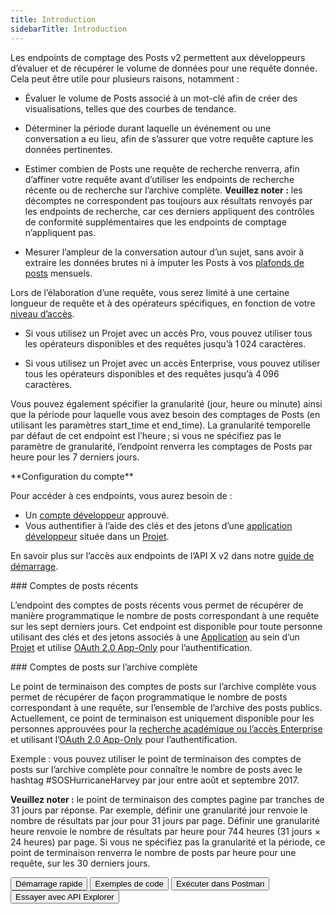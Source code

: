 ```yaml
---
title: Introduction
sidebarTitle: Introduction
---
```



Les endpoints de comptage des Posts v2 permettent aux développeurs d’évaluer et de récupérer le volume de données pour une requête donnée. Cela peut être utile pour plusieurs raisons, notamment :

- Évaluer le volume de Posts associé à un mot-clé afin de créer des visualisations, telles que des courbes de tendance.

- Déterminer la période durant laquelle un événement ou une conversation a eu lieu, afin de s’assurer que votre requête capture les données pertinentes.

- Estimer combien de Posts une requête de recherche renverra, afin d’affiner votre requête avant d’utiliser les endpoints de recherche récente ou de recherche sur l’archive complète.
  **Veuillez noter :** les décomptes ne correspondent pas toujours aux résultats renvoyés par les endpoints de recherche, car ces derniers appliquent des contrôles de conformité supplémentaires que les endpoints de comptage n’appliquent pas.

- Mesurer l’ampleur de la conversation autour d’un sujet, sans avoir à extraire les données brutes ni à imputer les Posts à vos [plafonds de posts](/fr/x-api/fundamentals/post-cap) mensuels.

Lors de l’élaboration d’une requête, vous serez limité à une certaine longueur de requête et à des opérateurs spécifiques, en fonction de votre [niveau d’accès](/fr/x-api/getting-started/about-x-api).

- Si vous utilisez un Projet avec un accès Pro, vous pouvez utiliser tous les opérateurs disponibles et des requêtes jusqu’à 1 024 caractères.

- Si vous utilisez un Projet avec un accès Enterprise, vous pouvez utiliser tous les opérateurs disponibles et des requêtes jusqu’à 4 096 caractères.

Vous pouvez également spécifier la granularité (jour, heure ou minute) ainsi que la période pour laquelle vous avez besoin des comptages de Posts (en utilisant les paramètres start\_time et end\_time). La granularité temporelle par défaut de cet endpoint est l’heure ; si vous ne spécifiez pas le paramètre de granularité, l’endpoint renverra les comptages de Posts par heure pour les 7 derniers jours.

<Note>
  **Configuration du compte**

  Pour accéder à ces endpoints, vous aurez besoin de :

  - Un [compte développeur](https://developer.x.com/en/portal/petition/essential/basic-info) approuvé.
  - Vous authentifier à l’aide des clés et des jetons d’une [application développeur](/fr/resources/fundamentals/developer-apps) située dans un [Projet](/fr/resources/fundamentals/projects).

  En savoir plus sur l’accès aux endpoints de l’API X v2 dans notre [guide de démarrage](/fr/x-api/getting-started/getting-access).
</Note>

<div id="recent-post-counts">
  ### Comptes de posts récents
</div>

L’endpoint des comptes de posts récents vous permet de récupérer de manière programmatique le nombre de posts correspondant à une requête sur les sept derniers jours. Cet endpoint est disponible pour toute personne utilisant des clés et des jetons associés à une [Application](/fr/resources/fundamentals/developer-apps) au sein d’un [Projet](/fr/resources/fundamentals/projects) et utilise [OAuth 2.0 App-Only](/fr/resources/fundamentals/authentication#bearer-token-also-known-as-app-only) pour l’authentification.

<div id="full-archive-post-counts">
  ### Comptes de posts sur l’archive complète
</div>

Le point de terminaison des comptes de posts sur l’archive complète vous permet de récupérer de façon programmatique le nombre de posts correspondant à une requête, sur l’ensemble de l’archive des posts publics. Actuellement, ce point de terminaison est uniquement disponible pour les personnes approuvées pour la [recherche académique ou l’accès Enterprise](/fr/x-api/getting-started/about-x-api) et utilisant l’[OAuth 2.0 App-Only](/fr/resources/fundamentals/authentication#bearer-token-also-known-as-app-only) pour l’authentification.

Exemple : vous pouvez utiliser le point de terminaison des comptes de posts sur l’archive complète pour connaître le nombre de posts avec le hashtag #SOSHurricaneHarvey par jour entre août et septembre 2017.

**Veuillez noter :** le point de terminaison des comptes pagine par tranches de 31 jours par réponse. Par exemple, définir une granularité jour renvoie le nombre de résultats par jour pour 31 jours par page. Définir une granularité heure renvoie le nombre de résultats par heure pour 744 heures (31 jours × 24 heures) par page. Si vous ne spécifiez pas la granularité et la période, ce point de terminaison renverra le nombre de posts par heure pour une requête, sur les 30 derniers jours.

<div className="flex space-x-4">
  <Button href="/fr/x-api/posts/search/quickstart/full-archive-search">
    Démarrage rapide
  </Button>

  <Button href="https://github.com/xdevplatform/Twitter-API-v2-sample-code">
    Exemples de code
  </Button>

  <Button href="https://app.getpostman.com/run-collection/9956214-784efcda-ed4c-4491-a4c0-a26470a67400">
    Exécuter dans Postman
  </Button>

  <Button href="https://developer.x.com/apitools/api?endpoint=/2/tweets/search/recent&method=get">
    Essayer avec API Explorer
  </Button>
</div>